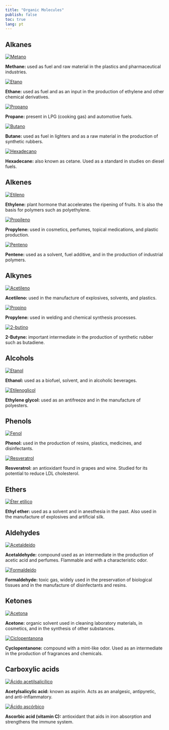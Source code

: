 ```yaml
---
title: "Organic Molecules"
publish: false
toc: true
lang: pt
---
```


## Alkanes

<div class="alcanos d-flex flex-wrap justify-content-center gap-4">

<a href="https://chemapps.stolaf.edu/jmol/jmol.php?model=C">
  <img src="metano.png" alt="Metano" style="max-width: 150px; height: auto;">
</a>
<p><strong>Methane:</strong> used as fuel and raw material in the plastics and pharmaceutical industries.</p>

<a href="https://chemapps.stolaf.edu/jmol/jmol.php?model=CC">
  <img src="etano.png" alt="Etano" style="max-width: 150px; height: auto;">
</a>
<p><strong>Ethane:</strong> used as fuel and as an input in the production of ethylene and other chemical derivatives.</p>

<a href="https://chemapps.stolaf.edu/jmol/jmol.php?model=CCC">
  <img src="propano.png" alt="Propano" style="max-width: 150px; height: auto;">
</a>
<p><strong>Propane:</strong> present in LPG (cooking gas) and automotive fuels.</p>

<a href="https://chemapps.stolaf.edu/jmol/jmol.php?model=CCCC">
  <img src="butano.png" alt="Butano" style="max-width: 150px; height: auto;">
</a>
<p><strong>Butane:</strong> used as fuel in lighters and as a raw material in the production of synthetic rubbers.</p>

<a href="https://chemapps.stolaf.edu/jmol/jmol.php?model=CCCCCCCCCCCCCCCC">
  <img src="hexadecano.png" alt="Hexadecano" style="max-width: 150px; height: auto;">
</a>
<p><strong>Hexadecane:</strong> also known as cetane. Used as a standard in studies on diesel fuels.
</p>

</div>

## Alkenes

<div class="alcenos d-flex flex-wrap justify-content-center gap-4">

<a href="https://chemapps.stolaf.edu/jmol/jmol.php?model=C=C">
  <img src="etileno.png" alt="Etileno" style="max-width: 150px; height: auto;">
</a>
<p><strong>Ethylene:</strong> plant hormone that accelerates the ripening of fruits. It is also the basis for polymers such as polyethylene.</p>

<a href="https://chemapps.stolaf.edu/jmol/jmol.php?model=CC=C">
  <img src="propileno.png" alt="Propileno" style="max-width: 150px; height: auto;">
</a>
<p><strong>Propylene:</strong> used in cosmetics, perfumes, topical medications, and plastic production.</p>

<a href="https://chemapps.stolaf.edu/jmol/jmol.php?model=CCCC=C">
  <img src="penteno.png" alt="Penteno" style="max-width: 150px; height: auto;">
</a>
<p><strong>Pentene:</strong> used as a solvent, fuel additive, and in the production of industrial polymers.</p>

</div>


## Alkynes

<div class="alcinos d-flex flex-wrap justify-content-center gap-4">

<a href="https://chemapps.stolaf.edu/jmol/jmol.php?model=acetylene">
  <img src="Acetylene" alt="Acetileno" style="max-width: 150px; height: auto;">
</a>
<p><strong>Acetileno:</strong> used in the manufacture of explosives, solvents, and plastics.</p>

<a href="https://chemapps.stolaf.edu/jmol/jmol.php?model=CC#C">
  <img src="propino.png" alt="Propino" style="max-width: 150px; height: auto;">
</a>
<p><strong>Propylene:</strong> used in welding and chemical synthesis processes.</p>

<a href="https://chemapps.stolaf.edu/jmol/jmol.php?model=CC#CC">
  <img src="2-butino.png" alt="2-butino" style="max-width: 150px; height: auto;">
</a>
<p><strong>2-Butyne:</strong>  important intermediate in the production of synthetic rubber such as butadiene.</p>

</div>

## Alcohols

<div class="alcoois d-flex flex-wrap justify-content-center gap-4">

<a href="https://chemapps.stolaf.edu/jmol/jmol.php?model=CCO">
  <img src="etanol.png" alt="Etanol" style="max-width: 150px; height: auto;">
</a>
<p><strong>Ethanol:</strong> used as a biofuel, solvent, and in alcoholic beverages.</p>

<a href="https://chemapps.stolaf.edu/jmol/jmol.php?model=C(CO)O">
  <img src="etilenoglicol.png" alt="Etilenoglicol" style="max-width: 150px; height: auto;">
</a>
<p><strong>Ethylene glycol:</strong> used as an antifreeze and in the manufacture of polyesters.</p>

</div>

## Phenols

<div class="fenois d-flex flex-wrap justify-content-center gap-4">

<a href="https://chemapps.stolaf.edu/jmol/jmol.php?model=C1=CC=C(C=C1)O">
  <img src="fenol.png" alt="Fenol" style="max-width: 150px; height: auto;">
</a>
<p><strong>Phenol:</strong> used in the production of resins, plastics, medicines, and disinfectants.</p>

<a href="https://chemapps.stolaf.edu/jmol/jmol.php?model=C1=CC(=CC=C1/C=C/C2=CC(=CC(=C2)O)O)O">
  <img src="resveratrol.png" alt="Resveratrol" style="max-width: 150px; height: auto;">
</a>
<p><strong>Resveratrol:</strong> an antioxidant found in grapes and wine. Studied for its potential to reduce LDL cholesterol.</p>

</div>

## Ethers

<div class="eteres d-flex flex-wrap justify-content-center gap-4">

<a href="https://chemapps.stolaf.edu/jmol/jmol.php?model=CCOCC">
  <img src="eter etilico.png" alt="Éter etílico" style="max-width: 150px; height: auto;">
</a>
<p><strong>Ethyl ether:</strong> used as a solvent and in anesthesia in the past. Also used in the manufacture of explosives and artificial silk.</p>

</div>

## Aldehydes

<div class="aldeidos d-flex flex-wrap justify-content-center gap-4">

<a href="https://chemapps.stolaf.edu/jmol/jmol.php?model=CC=O">
  <img src="acetaldeido.png" alt="Acetaldeído" style="max-width: 150px; height: auto;">
</a>
<p><strong>Acetaldehyde:</strong> compound used as an intermediate in the production of acetic acid and perfumes. Flammable and with a characteristic odor.</p>

<a href="https://chemapps.stolaf.edu/jmol/jmol.php?model=C=O">
  <img src="formaldeido.png" alt="Formaldeído" style="max-width: 150px; height: auto;">
</a>
<p><strong>Formaldehyde:</strong> toxic gas, widely used in the preservation of biological tissues and in the manufacture of disinfectants and resins.</p>

</div>

## Ketones

<div class="cetonas d-flex flex-wrap justify-content-center gap-4">

<a href="https://chemapps.stolaf.edu/jmol/jmol.php?model=CC(=O)C">
  <img src="acetona.png" alt="Acetona" style="max-width: 150px; height: auto;">
</a>
<p><strong>Acetone:</strong> organic solvent used in cleaning laboratory materials, in cosmetics, and in the synthesis of other substances.</p>

<a href="https://chemapps.stolaf.edu/jmol/jmol.php?model=C1CCC(=O)C1">
  <img src="ciclopentanona.png" alt="Ciclopentanona" style="max-width: 150px; height: auto;">
</a>
<p><strong>Cyclopentanone:</strong> compound with a mint-like odor. Used as an intermediate in the production of fragrances and chemicals.</p>

</div>

## Carboxylic acids

<div class="acidos d-flex flex-wrap justify-content-center gap-4">

<a href="https://chemapps.stolaf.edu/jmol/jmol.php?model=CC(=O)OC1=CC=CC=C1C(=O)O">
  <img src="ac.acetilsalicilico.png" alt="Ácido acetilsalicílico" style="max-width: 150px; height: auto;">
</a>
<p><strong>Acetylsalicylic acid:</strong> known as aspirin. Acts as an analgesic, antipyretic, and anti-inflammatory.</p>

<a href="https://chemapps.stolaf.edu/jmol/jmol.php?model=C([C@@H]([C@@H]1C(=C(C(=O)O1)O)O)O)O">
  <img src="acido ascorbico.png" alt="Ácido ascórbico" style="max-width: 150px; height: auto;">
</a>
<p><strong>Ascorbic acid (vitamin C):</strong>  antioxidant that aids in iron absorption and strengthens the immune system.</p>

</div>


